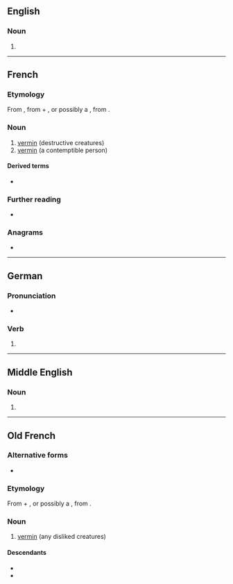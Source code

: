 ==English==

===Noun===
{{head|en|noun}}

# {{obsolete form of|en|vermin}}

----

==French==

===Etymology===
From {{inh|fr|fro|vermine}}, from {{m|fro|verm}} + {{m|fr|-ine}}, or possibly a {{inh|fr|VL.|*verminum}}, from {{inh|fr|la|vermis||worm}}.

===Noun===
{{fr-noun|f|-}}

# [[vermin]] (destructive creatures)
# [[vermin]] (a contemptible person)

====Derived terms====
* {{l|fr|vermineux}}

===Further reading===
* {{R:TLFi}}

===Anagrams===
* {{l|fr|Minerve}}

----

==German==

===Pronunciation===
* {{audio|de|De-vermine.ogg|Audio}}

===Verb===
{{head|de|verb form}}

# {{verb form of|de|verminen||1|s|pres|;|1//3|s|sub|I|;|s|imp}}

----

==Middle English==

===Noun===
{{head|enm|noun}}

# {{alt form|enm|vermyn}}

----

==Old French==

===Alternative forms===
* {{alter|fro|vermin}}

===Etymology===
From {{m|fro|verm}} + {{m|fro|-ine}}, or possibly a {{inh|fro|VL.|*verminum}}, from {{inh|fro|la|vermis||worm}}.

===Noun===
{{fro-noun|f}}

# [[vermin]] (any disliked creatures)

====Descendants====
* {{desc|fr|vermine}}
* {{desctree|enm|vermyn|bor=1}}